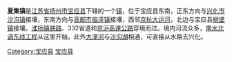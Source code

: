 '''夏集镇'''是[[江苏省|江苏省]][[扬州市|扬州市]][[宝应县|宝应县]]下辖的一个[[镇|镇]]，位于宝应县东南，正东方向与[[兴化市|兴化市]][[沙沟镇|沙沟镇]]接壤，东南方向与[[高邮市|高邮市]][[临泽镇|临泽镇]]接壤，西邻[[京杭大运河|京杭大运河]]，北边与宝应县[[柳堡镇|柳堡镇]]接壤。[[淮扬镇铁路|淮扬镇铁路]]、332省道和[[京沪高速公路|京沪高速公路]]穿境而过。境内河流众多，[[南水北调工程#.E4.B8.9C.E7.BA.BF.E5.B7.A5.E7.A8.8B|南水北调东线工程]]从这里开始，此外[[大潼河|大潼河]]与[[沙沟湖|沙沟湖]]相通，可直接从水路去兴化。

{{Jiangsu-stub}}
{{宝应县行政区划}}
[[Category:宝应县|Category:宝应县]]
[[Category:扬州乡镇|宝应县]]